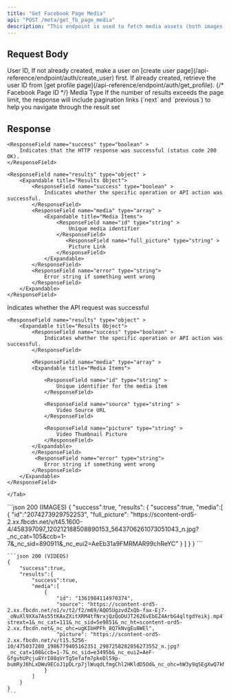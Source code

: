 ```yaml
---
title: "Get Facebook Page Media"
api: "POST /meta/get_fb_page_media"
description: "This endpoint is used to fetch media assets (both images and videos) associated with a user's Facebook Page. It provides access to the creative library that can be used in ad campaigns, allowing users to browse and select previously uploaded media for their advertisements."
---
```


## Request Body

<ParamField body="userId" type="string" required>
	User ID, If not already created, make a user on [create user
	page](/api-reference/endpoint/auth/create_user) first. If already created,
	retrieve the user ID from [get profile
	page](/api-reference/endpoint/auth/get_profile).
</ParamField>
{/* <ParamField body="fbPageId" type="string" required>
	Facebook Page ID
</ParamField> */}
<ParamField
	body="type"
	type="string"
	default="IMAGE | VIDEO"
	placeholder="IMAGE | VIDEO"
	required
>
	Media Type
</ParamField>
<ParamField body="pagination" type="string" default="">
	If the number of results exceeds the page limit, the response will include
	pagination links (`next` and `previous`) to help you navigate through the
	result set
</ParamField>

## Response

<Tabs>
  <Tab title="Images Response">
    
    <ResponseField name="success" type="boolean" >
        Indicates that the HTTP response was successful (status code 200 OK).
    </ResponseField>

    <ResponseField name="results" type="object" >
        <Expandable title="Results Object">
            <ResponseField name="success" type="boolean" >
    		    Indicates whether the specific operation or API action was successful.
            </ResponseField>
            <ResponseField name="media" type="array" >
                <Expandable title="Media Items">
                    <ResponseField name="id" type="string" >
                        Unique media identifier
                    </ResponseField>
                       <ResponseField name="full_picture" type="string" >
                        Picture Link
                    </ResponseField>
                </Expandable>
            </ResponseField>
            <ResponseField name="error" type="string">
                Error string if something went wrong
            </ResponseField>
        </Expandable>
    </ResponseField>

  </Tab>

  <Tab title="Videos Response">
    <ResponseField name="success" type="boolean" >
    Indicates whether the API request was successful
    </ResponseField>

    <ResponseField name="results" type="object" >
        <Expandable title="Results Object">
            <ResponseField name="success" type="boolean" >
    		    Indicates whether the specific operation or API action was successful.
            </ResponseField>

            <ResponseField name="media" type="array" >
            <Expandable title="Media Items">

                <ResponseField name="id" type="string" >
                    Unique identifier for the media item
                </ResponseField>

                <ResponseField name="source" type="string" >
                    Video Source URL
                </ResponseField>

                <ResponseField name="picture" type="string" >
                    Video Thumbnail Picture
                </ResponseField>
            </Expandable>
            </ResponseField>
             <ResponseField name="error" type="string">
                Error string if something went wrong
            </ResponseField>
        </Expandable>
    </ResponseField>

    </Tab>

</Tabs>

<ResponseExample>
    ```json 200 (IMAGES)
    {
        "success":true,
        "results":
            {
                "success":true,
                "media":[
                    {
                        "id":"2074273929752253",
                        "full_picture": "https://scontent-ord5-2.xx.fbcdn.net/v/t45.1600-4/458397097_120212188508890153_5643706261073051043_n.jpg?_nc_cat=105&ccb=1-7&_nc_sid=890911&_nc_eui2=AeEb31a9FMRMAR99chReYC"
                    }
                ]
            }
    }
    ```

    ```json 200 (VIDEOS)
    {
        "success":true,
        "results":{
            "success":true,
            "media":[
                {
                    "id": "1361984114970374",
                    "source": "https://scontent-ord5-2.xx.fbcdn.net/o1/v/t2/f2/m69/AQO5UgzvdZxQb-fax-Ej7-_oNuXl9XXa7As55tKAxZXitXRM4tfNrxjQzQoDUJT2626vEbEZ4ArbG4qltgdYeikj.mp4?strext=1&_nc_cat=111&_nc_sid=5e9851&_nc_ht=scontent-ord5-2.xx.fbcdn.net&_nc_ohc=ugKIbHPFh_8Q7kNvgEu8WEl",
                    "picture": "https://scontent-ord5-2.xx.fbcdn.net/v/t15.5256-10/475037280_1986779405162351_2987258282856273552_n.jpg?_nc_cat=108&ccb=1-7&_nc_sid=e3495b&_nc_eui2=AeF-GfgvhUPcju8YrI08qVrTg5efafm7pkeDl59p-bumRyJ6hLxDWu9ECoJ1pDLrp7jlWuqdLfmgChl2HKldD5Od&_nc_ohc=hW3y9qSEgXwQ7kNvgFg1LzP"
                }
            ]
        }
    }
    ```

</ResponseExample>
